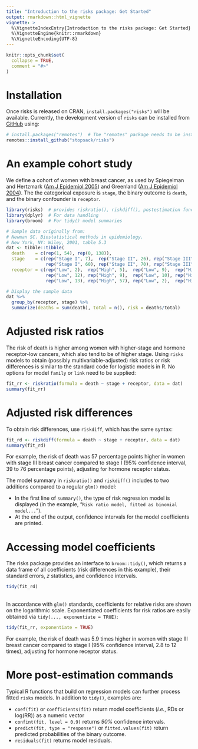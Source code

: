 ```yaml
---
title: "Introduction to the risks package: Get Started"
output: rmarkdown::html_vignette
vignette: >
  %\VignetteIndexEntry{Introduction to the risks package: Get Started}
  %\VignetteEngine{knitr::rmarkdown}
  %\VignetteEncoding{UTF-8}
---
```


```r
knitr::opts_chunk$set(
  collapse = TRUE,
  comment = "#>"
)
```

# Installation

Once risks is released on CRAN, `install.packages("risks")` will be available. Currently, the development version of `risks` can be installed from [GitHub](https://github.com/) using:

```r
# install.packages("remotes")  # The "remotes" package needs to be installed
remotes::install_github("stopsack/risks")
```

# An example cohort study

We define a cohort of women with breast cancer, as used by Spiegelman and Hertzmark ([Am J Epidemiol 2005](https://pubmed.ncbi.nlm.nih.gov/15987728)) and Greenland ([Am J Epidemiol 2004](https://pubmed.ncbi.nlm.nih.gov/15286014)). The the categorical exposure is `stage`, the binary outcome is `death`, and the binary confounder is `receptor`.

```r
library(risks)  # provides riskratio(), riskdiff(), postestimation functions
library(dplyr)  # For data handling
library(broom)  # For tidy() model summaries

# Sample data originally from:
# Newman SC. Biostatistical methods in epidemiology. 
# New York, NY: Wiley, 2001, table 5.3
dat <- tibble::tibble(
  death    = c(rep(1, 54), rep(0, 138)),
  stage    = c(rep("Stage I", 7),  rep("Stage II", 26), rep("Stage III", 21),
               rep("Stage I", 60), rep("Stage II", 70), rep("Stage III", 8)),
  receptor = c(rep("Low", 2),  rep("High", 5),  rep("Low", 9),  rep("High", 17),
               rep("Low", 12), rep("High", 9),  rep("Low", 10), rep("High", 50),
               rep("Low", 13), rep("High", 57), rep("Low", 2),  rep("High", 6)))

# Display the sample data
dat %>% 
  group_by(receptor, stage) %>% 
  summarize(deaths = sum(death), total = n(), risk = deaths/total)
```


# Adjusted risk ratios

The risk of death is higher among women with higher-stage and hormone receptor-low cancers, which also tend to be of higher stage. Using `risks` models to obtain (possibly multivariable-adjusted) risk ratios or risk differences is similar to the standard code for logistic models in R. No options for model `family` or `link` need to be supplied:

```r
fit_rr <- riskratio(formula = death ~ stage + receptor, data = dat)
summary(fit_rr)
```

  
# Adjusted risk differences

To obtain risk differences, use `riskdiff`, which has the same syntax:

```r
fit_rd <- riskdiff(formula = death ~ stage + receptor, data = dat)
summary(fit_rd)
```

For example, the risk of death was 57 percentage points higher in women with stage III breast cancer compared to stage I (95% confidence interval, 39 to 76 percentage points), adjusting for hormone receptor status.

The model summary in `riskratio()` and `riskdiff()` includes to two additions compared to a regular `glm()` model:

*  In the first line of `summary()`, the type of risk regression model is displayed (in the example, "`Risk ratio model, fitted as binomial model...`"). 
*  At the end of the output, confidence intervals for the model coefficients are printed.


# Accessing model coefficients

The risks package provides an interface to `broom::tidy()`, which returns a data frame of all coefficients (risk differences in this example), their standard errors, *z* statistics, and confidence intervals.

```r
tidy(fit_rd)
```

\
In accordance with `glm()` standards, coefficients for relative risks are shown on the logarithmic scale. Exponentiated coefficients for risk ratios are easily obtained via `tidy(..., exponentiate = TRUE)`:

```r
tidy(fit_rr, exponentiate = TRUE)
```

For example, the risk of death was 5.9 times higher in women with stage III breast cancer compared to stage I (95% confidence interval, 2.8 to 12 times), adjusting for hormone receptor status.


# More post-estimation commands

Typical R functions that build on regression models can further process fitted `risks` models. In addition to `tidy()`, examples are:

*  `coef(fit)` or `coefficients(fit)` return model coefficients (*i.e.*, RDs or log(RR)) as a numeric vector
*  `confint(fit, level = 0.9)` returns *90%* confidence intervals.
*  `predict(fit, type = "response")` or `fitted.values(fit)` return predicted probabilities of the binary outcome.
*  `residuals(fit)` returns model residuals.
